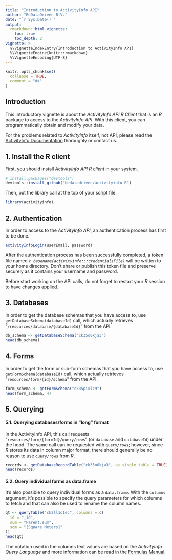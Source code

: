 ```yaml
---
title: "Introduction to ActivityInfo API"
author: "BeDataDriven B.V."
date: "`r Sys.Date()`"
output:
  rmarkdown::html_vignette:
    toc: true
    toc_depth: 2
vignette: >
  %\VignetteIndexEntry{Introduction to ActivityInfo API}
  %\VignetteEngine{knitr::rmarkdown}
  %\VignetteEncoding{UTF-8}
---
```


```r
knitr::opts_chunk$set(
  collapse = TRUE,
  comment = "#>"
)
```

## Introduction

This introductory vignette is about the *ActivityInfo API R Client* 
that is an *R* package to access 
to the *ActivityInfo API*. 
With this client, you can programmatically obtain and modify 
your data.

For the problems related to *ActivityInfo* itself, not API, please read the
[ActivityInfo Documentation](https://www.activityinfo.org/support/index.html) thoroughly or contact us.

## 1. Install the R client

First, you should install *ActivityInfo API R client* in your system.

```r
# install.packages("devtools")
devtools::install_github("bedatadriven/activityinfo-R")
```

Then, put the library call at the top of your script file.

```r
library(activityinfo)
```

## 2. Authentication

In order to access to the *ActivityInfo API*, an authentication process has first
to be done.

```r
activityInfoLogin(userEmail, password)
```

After the authentication process has been successfully completed, a token file
named *`r basename(activityinfo:::credentialsFile)`* will be written to your 
home directory. Don't share or publish this token file and preserve securely
as it contains your username and password.

Before start working on the API calls, do not forget to restart your *R* session
to have changes applied.

## 3. Databases

In order to get the database schemas that you have access to, use
`getDatabaseSchema(databaseId)` call, which actually retrieves
"`/resources/database/{databaseId}`" from the API.

```r
db_schema <- getDatabaseSchema("ck35o0kja3")
head(db_schema)
```

## 4. Forms

In order to get the form or sub-form schemas that you have access to, use
`getFormSchema(databaseId)` call, which actually retrieves
"`resources/form/{id}/schema`" from the API.

```r
form_schema <- getFormSchema("ck35pixlz9")
head(form_schema, 4)
```

## 5. Querying

#### 5.1. Querying databases/forms in "long" format 

In the ActivityInfo API, this call requests
"`resources/form/{formId}/query/rows`" (or `database` and `databaseId`) under
the hood. The same call can be requested with `query/rows`; however, since *R*
stores its data in column major format, there should generally be no reason to
use `query/rows` from *R*.

```r
records <- getDatabaseRecordTable("ck35o0kja3", as.single.table = TRUE)
head(records)
```

#### 5.2. Query individual forms as data.frame

It's also possible to query individual forms as a `data.frame`. With the
`columns` argument, it's possible to specify the query parameters for which
columns to fetch and that can also be used to rename the column names.

```r
qt <- queryTable("ck2ll1o1ec", columns = c(
  id = "_id",
  sum = "Parent.sum",
  sqm = "[Square Meters]"
))
head(qt)
```

The notation used in the columns text values are based on the
*ActivityInfo Query Language* and more information can be read in the 
[Formulas Manual](https://www.activityinfo.org/support/docs/m/77022/index.html).

